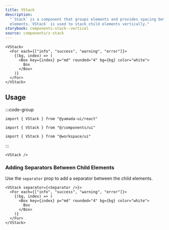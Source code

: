 ```yaml
---
title: VStack
description:
  "`Stack` is a component that groups elements and provides spacing between child
  elements.`VStack` is used to stack child elements vertically."
storybook: components-stack--vertical
source: components/z-stack
---
```


```tsx preview
<VStack>
  <For each={["info", "success", "warning", "error"]}>
    {(bg, index) => (
      <Box key={index} p="md" rounded="4" bg={bg} color="white">
        Box
      </Box>
    )}
  </For>
</VStack>
```

## Usage

:::code-group

```tsx [package]
import { VStack } from "@yamada-ui/react"
```

```tsx [alias]
import { VStack } from "@/components/ui"
```

```tsx [monorepo]
import { VStack } from "@workspace/ui"
```

:::

```tsx
<VStack />
```

### Adding Separators Between Child Elements

Use the `separator` prop to add a separator between the child elements.

```tsx preview
<VStack separator={<Separator />}>
  <For each={["info", "success", "warning", "error"]}>
    {(bg, index) => (
      <Box key={index} p="md" rounded="4" bg={bg} color="white">
        Box
      </Box>
    )}
  </For>
</VStack>
```
